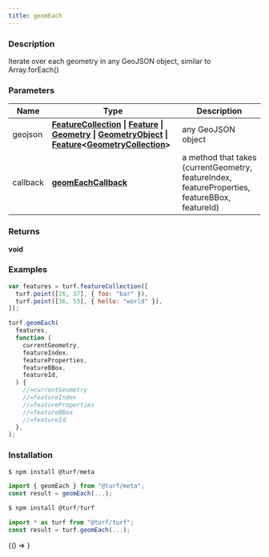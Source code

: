 ```yaml
---
title: geomEach
---
```



### Description

Iterate over each geometry in any GeoJSON object, similar to Array.forEach()

### Parameters

| Name     | Type                                                                                                                                                                                                                                                                                                                                                                                                                                    | Description                                                                                    |
| -------- | --------------------------------------------------------------------------------------------------------------------------------------------------------------------------------------------------------------------------------------------------------------------------------------------------------------------------------------------------------------------------------------------------------------------------------------- | ---------------------------------------------------------------------------------------------- |
| geojson  | **[FeatureCollection](https://tools.ietf.org/html/rfc7946#section-3.3) &#124; [Feature](https://tools.ietf.org/html/rfc7946#section-3.2) &#124; [Geometry](https://tools.ietf.org/html/rfc7946#section-3.1) &#124; [GeometryObject](https://tools.ietf.org/html/rfc7946#section-3.1) &#124; [Feature](https://tools.ietf.org/html/rfc7946#section-3.2)&lt;[GeometryCollection](https://tools.ietf.org/html/rfc7946#section-3.1.8)&gt;** | any GeoJSON object                                                                             |
| callback | **[geomEachCallback](docs/api/types/geomEachCallback.mdx)**                                                                                                                                                                                                                                                                                                                                                                             | a method that takes (currentGeometry, featureIndex, featureProperties, featureBBox, featureId) |

### Returns

**void**

### Examples

```javascript
var features = turf.featureCollection([
  turf.point([26, 37], { foo: "bar" }),
  turf.point([36, 53], { hello: "world" }),
]);

turf.geomEach(
  features,
  function (
    currentGeometry,
    featureIndex,
    featureProperties,
    featureBBox,
    featureId,
  ) {
    //=currentGeometry
    //=featureIndex
    //=featureProperties
    //=featureBBox
    //=featureId
  },
);
```

### Installation

```javascript
$ npm install @turf/meta

import { geomEach } from "@turf/meta";
const result = geomEach(...);
```

```javascript
$ npm install @turf/turf

import * as turf from "@turf/turf";
const result = turf.geomEach(...);
```

<!-- Expose turf as global var for experimenting in the browser console -->

<BrowserOnly>{() => <WindowTurfGlobal turf={turf} />}</BrowserOnly>
